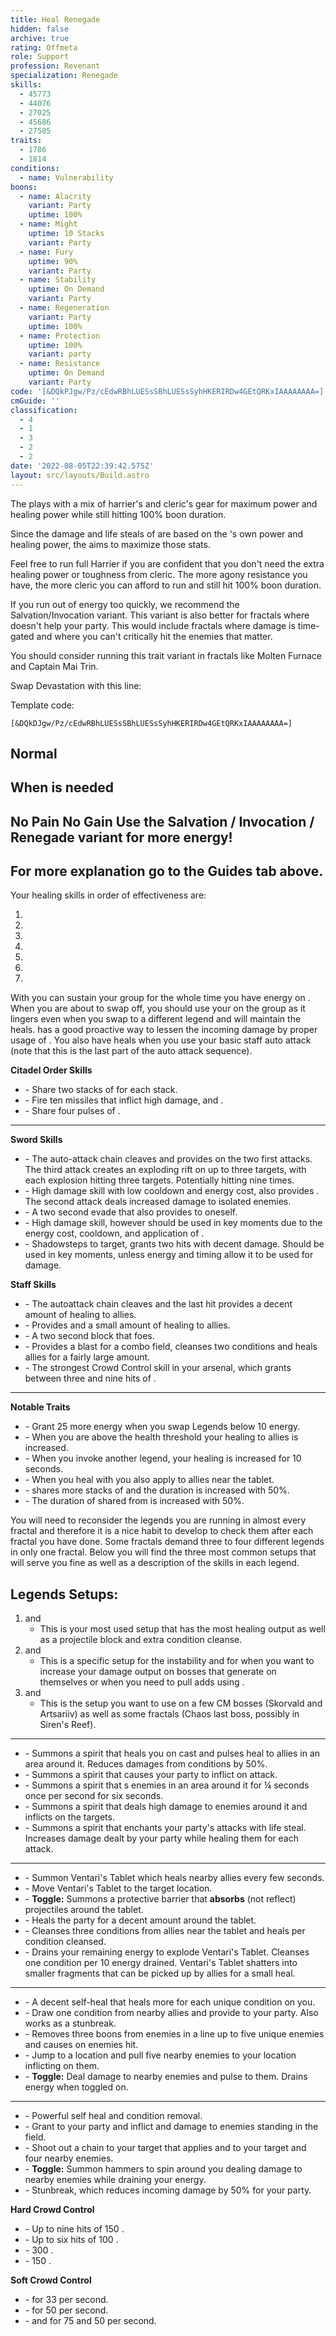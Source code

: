 ```yaml
---
title: Heal Renegade
hidden: false
archive: true
rating: Offmeta
role: Support
profession: Revenant
specialization: Renegade
skills:
  - 45773
  - 44076
  - 27025
  - 45686
  - 27505
traits:
  - 1786
  - 1814
conditions:
  - name: Vulnerability
boons:
  - name: Alacrity
    variant: Party
    uptime: 100%
  - name: Might
    uptime: 10 Stacks
    variant: Party
  - name: Fury
    uptime: 90%
    variant: Party
  - name: Stability
    uptime: On Demand
    variant: Party
  - name: Regeneration
    variant: Party
    uptime: 100%
  - name: Protection
    uptime: 100%
    variant: party
  - name: Resistance
    uptime: On Demand
    variant: Party
code: '[&DQkPJgw/Pz/cEdwRBhLUESsSBhLUESsSyhHKERIRDw4GEtQRKxIAAAAAAAA=]'
cmGuide: ''
classification:
  - 4
  - 1
  - 3
  - 2
  - 2
date: '2022-08-05T22:39:42.575Z'
layout: src/layouts/Build.astro
---
```


The **<Specialization text="Heal Renegade" name="Renegade"/>** plays with a mix of harrier's and cleric's gear for maximum power and healing power while still hitting 100% boon duration.

Since the damage and life steals of <Skill name="Soulcleaves Summit" /> are based on the **<Specialization text="Heal Renegade" name="Renegade"/>**'s own power and healing power, the <Specialization text="Heal Renegade" name="Renegade"/> aims to maximize those stats.

Feel free to run full Harrier if you are confident that you don't need the extra healing power or toughness from cleric. The more agony resistance you have, the more cleric you can afford to run and still hit 100% boon duration.

<Divider text="Equipment"/>

<Divider text="Build"/>

<Grid>
<GridItem sm="7">
<Traits traits1="Salvation" traits1Selected="Tranquil Balance,Invoking Harmony,Generous Abundance" traits2="Devastation" traits2Selected="Unsuspecting Strikes,Assassins Presence,Swift Termination" traits3="Renegade" traits3Selected="Wrought-Iron Will,All for One,Righteous Rebel"/>
<Card title="Second trait variant">
If you run out of energy too quickly, we recommend the Salvation/Invocation variant. This variant is also better for fractals where <Trait name="Assassins Presence"/> doesn't help your party. This would include fractals where damage is time-gated and where you can't critically hit the enemies that matter.

You should consider running this trait variant in fractals like Molten Furnace and Captain Mai Trin.

Swap Devastation with this line:
<Traits unembossed traits1Id="3" traits1="Invocation" traits1SelectedIds="1761,1774,1791"/>

Template code:

`[&DQkDJgw/Pz/cEdwRBhLUESsSBhLUESsSyhHKERIRDw4GEtQRKxIAAAAAAAA=]`

</Card>
</GridItem>

<GridItem sm="5">
<Card title="Legend Combos">

## Normal

<Skill name="Legendary Renegade Stance" disableText size="big"/> <Skill name="Legendary Centaur Stance" disableText size="big"/>

## When <Boon name="Stability"/> is needed

<Skill name="Legendary Renegade Stance" disableText size="big"/> <Skill name="Legendary Dwarf Stance" disableText size="big"/>

## No Pain No Gain <Label>Use the Salvation / Invocation / Renegade variant for more energy!</Label>

<Skill name="Legendary Renegade Stance" disableText size="big"/> <Skill name="Legendary Demon Stance" disableText size="big"/>

## For more explanation go to the Guides tab above.

</Card>
<Card title="Healing Basics">
Your healing skills in order of effectiveness are:

1. <Skill id="45773"/>
2. <Skill id="45686"/>
3. <Skill id="27025"/>
4. <Trait id="1815"/>
5. <Skill id="27356"/>
6. <Skill id="29002"/>
7. <Skill id="28427"/>

With <Skill id="45773"/> you can sustain your group for the whole time you have energy on <Skill id="41858"/>. When you are about to swap off, you should use your <Skill id="45686"/> on the group as it lingers even when you swap to a different legend and will maintain the heals. <Skill id="28195"/> has a good proactive way to lessen the incoming damage by proper usage of <Skill id="26821"/>. You also have heals when you use your basic staff auto attack <Skill id="29002"/> (note that this is the last part of the auto attack sequence).

</Card>
</GridItem>
</Grid>

<Divider text="Guide"/>

<Grid>
<GridItem sm="12">
<Card title="Abilities">

**Citadel Order Skills**

- <Skill name="Heroic Command"/> - Share two stacks of <Boon name="Might"/> for each <SpecialActionKey name="kallas fervor"/> stack.
- <Skill name="Citadel Bombardment"/> - Fire ten missiles that inflict high damage, and <Condition name="Burning"/>.
- <Skill name="Orders from Above"/> - Share four pulses of <Boon name="Alacrity"/>.

---

**Sword Skills**

- <Skill name="Preparation Thrust"/> - The auto-attack chain cleaves and provides <Condition name="Vulnerability"/> on the two first attacks. The third attack creates an exploding rift on up to three targets, with each explosion hitting three targets. Potentially hitting nine times.
- <Skill name="Chilling Isolation"/> - High damage skill with low cooldown and energy cost, also provides <Condition name="Chilled"/>. The second attack deals increased damage to isolated enemies.
- <Skill name="Unrelenting Assault"/> - A two second evade that also provides <Boon name="Might"/> to oneself.
- <Skill name="Shackling Wave"/> - High damage skill, however should be used in key moments due to the energy cost, cooldown, and application of <Condition name="Vulnerability"/>.
- <Skill name="Death strike"/> - Shadowsteps to target, grants two hits with decent damage. Should be used in key moments, unless energy and timing allow it to be used for damage.

**Staff Skills**

- <Skill name="Rapid Swipe"/> - The autoattack chain cleaves and the last hit provides a decent amount of healing to allies.
- <Skill name="Menders Rebuke"/> - Provides <Condition name="Weakness"/> and a small amount of healing to allies.
- <Skill name="Warding Rift"/> - A two second block that <Condition name="Blinded"/> foes.
- <Skill name="Renewing Wave"/> - Provides a blast for a combo field, cleanses two conditions and heals allies for a fairly large amount.
- <Skill name="Surge of the Mists"/> - The strongest Crowd Control skill in your arsenal, which grants between three and nine hits of <Control name="Knockback"/>.

---

**Notable Traits**

- <Trait name="Charged Mists"/> - Grant 25 more energy when you swap Legends below 10 energy.
- <Trait name="Tranquil Balance"/> - When you are above the health threshold your healing to allies is increased.
- <Trait name="Invoking Harmony"/> - When you invoke another legend, your healing is increased for 10 seconds.
- <Trait name="Serene Rejuvenation"/> - When you heal with <Skill name="Natural Harmony"/> you also apply <Boon name="Alacrity"/> to allies near the tablet.
- <Trait name="Lasting Legacy"/> - <Skill name="Heroic Command"/> shares more stacks of <Boon name="Might"/> and the duration is increased with 50%.
- <Trait name="Righteous Rebel"/> - The duration of <Boon name="Alacrity"/> shared from <Skill name="Orders from Above"/> is increased with 50%.

</Card>
</GridItem>
</Grid>

<Grid>
<GridItem sm="12">
<Card title="Legends">

<Information>

You will need to reconsider the legends you are running in almost every fractal and therefore it is a nice habit to develop to check them after each fractal you have done. Some fractals demand three to four different legends in only one fractal. Below you will find the three most common setups that will serve you fine as well as a description of the skills in each legend.

</Information>

## Legends Setups:

1. **<Skill name="Legendary Renegade Stance"/>** and **<Skill name="Legendary Centaur Stance"/>**
   - This is your most used setup that has the most healing output as well as a projectile block and extra condition cleanse.
2. **<Skill name="Legendary Renegade Stance"/>** and **<Skill name="Legendary Demon Stance"/>**
   - This is a specific setup for the instability <Instability name="No Pain, No Gain"/> and for when you want to increase your damage output on bosses that generate <Boon name="Protection"/> on themselves or when you need to pull adds using <Skill name="Call to Anguish"/>.
3. **<Skill name="Legendary Renegade Stance"/>** and **<Skill name="Legendary Dwarf Stance"/>**
   - This is the setup you want to use on a few CM bosses (Skorvald and Artsariiv) as well as some fractals (Chaos last boss, possibly in Siren's Reef).

---

**<Skill name="Legendary Renegade Stance"/>**

- <Skill name="Breakrazors Bastion"/> - Summons a spirit that heals you on cast and pulses heal to allies in an area around it. Reduces damages from conditions by 50%.
- <Skill name="Razorclaws Rage"/> - Summons a spirit that causes your party to inflict <Condition name="Bleeding"/> on attack.
- <Skill name="Darkrazors Daring"/> - Summons a spirit that <Control name="Daze"/>s enemies in an area around it for ¼ seconds once per second for six seconds.
- <Skill name="Icerazors Ire"/> - Summons a spirit that deals high damage to enemies around it and inflicts <Condition name="Vulnerability"/> on the targets.
- <Skill name="Soulcleaves Summit"/> - Summons a spirit that enchants your party's attacks with life steal. Increases damage dealt by your party while healing them for each attack.

---

**<Skill name="Legendary Centaur Stance"/>**

- <Skill name="Project Tranquility"/> - Summon Ventari's Tablet which heals nearby allies every few seconds.
- <Skill name="Ventaris Will"/> - Move Ventari's Tablet to the target location.
- <Skill name="Protective Solace"/> - **Toggle:** Summons a protective barrier that **absorbs** (not reflect) projectiles around the tablet.
- <Skill name="Natural Harmony"/> - Heals the party for a decent amount around the tablet.
- <Skill name="Purifying Essence"/> - Cleanses three conditions from allies near the tablet and heals per condition cleansed.
- <Skill name="Energy Expulsion"/> - Drains your remaining energy to explode Ventari's Tablet. Cleanses one condition per 10 energy drained. Ventari's Tablet shatters into smaller fragments that can be picked up by allies for a small heal.

---

**<Skill name="Legendary Demon Stance"/>**

- <Skill name="Empowering Misery"/> - A decent self-heal that heals more for each unique condition on you.
- <Skill name="Pain Absorption"/> - Draw one condition from nearby allies and provide <Boon name="Resistance"/> to your party. Also works as a stunbreak.
- <Skill name="Banish Enchantment"/> - Removes three boons from enemies in a line up to five unique enemies and causes <Condition name="Chilled"/> on enemies hit.
- <Skill name="Call to Anguish"/> - Jump to a location and pull five nearby enemies to your location inflicting <Condition name="Chilled"/> on them.
- <Skill name="Embrace the Darkness"/> - **Toggle:** Deal damage to nearby enemies and pulse <Condition name="Torment"/> to them. Drains energy when toggled on.

---

**<Skill name="Legendary Dwarf Stance"/>**

- <Skill name="Soothing Stone"/> - Powerful self heal and condition removal.
- <Skill name="Inspiring Reinforcement"/> - Grant <Boon name="Stability"/> to your party and inflict <Condition name="Weakness"/> and damage to enemies standing in the field.
- <Skill name="Forced Engagement"/> - Shoot out a chain to your target that applies <Condition name="Taunt"/> and <Condition name="Slow"/> to your target and four nearby enemies.
- <Skill name="Vengeful Hammers"/> - **Toggle:** Summon hammers to spin around you dealing damage to nearby enemies while draining your energy.
- <Skill name="Rite of the Great Dwarf"/> - Stunbreak, which reduces incoming damage by 50% for your party.

</Card>
</GridItem>
</Grid>

<Grid>
<GridItem sm="12">
<Card title="Defiance Bar">

**Hard Crowd Control**

- <Skill name="Surge of the Mists"/> - Up to nine hits of 150 <Control name="Knockback"/>.
- <Skill name="Darkrazors Daring"/> - Up to six hits of 100 <Control name="Daze"/>.
- <Skill name="Jade Winds"/> - 300 <Control name="Stun"/>.
- <Skill name="Call to Anguish"/> - 150 <Control name="Pull"/>.

**Soft Crowd Control**

- <Skill name="Chilling Isolation"/> - <Condition name="Chilled"/> for 33 per second.
- <Skill name="Shackling Wave"/> - <Condition name="Immobile"/> for 50 per second.
- <Skill name="Forced Engagement"/> - <Condition name="Taunt"/> and <Condition name="Slow"/> for 75 and 50 per second.

</Card>
</GridItem>
</Grid>
